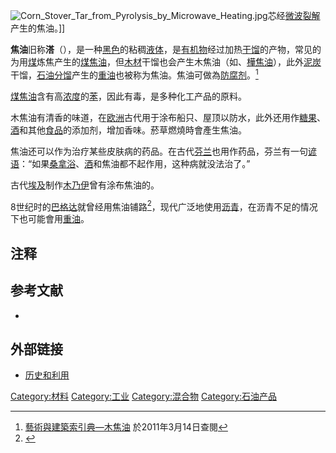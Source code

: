 [[File:Corn_Stover_Tar_from_Pyrolysis_by_Microwave_Heating.jpg|right]]芯经[[微波|微波]][[裂解|裂解]]产生的焦油。]]

'''焦油'''旧称'''溚'''（{{lang-en|tar}}），是一种[[黑色|黑色]]的粘稠[[液体|液体]]，是[[有机物|有机物]]经过加热[[干馏|干馏]]的产物，常见的为用[[煤|煤]]炼焦产生的[[煤焦油|煤焦油]]，但[[木材|木材]]干馏也会产生木焦油（如{{le|松焦油|Pine tar}}、[[樺焦油|樺焦油]]），此外[[泥炭|泥炭]]干馏，[[石油|石油]][[分馏|分馏]]产生的[[重油|重油]]也被称为焦油。焦油可做為[[防腐剂|防腐剂]]。<ref>[http://db1x.sinica.edu.tw/caat/caat_rptcaatc.php?_op=?SUBJECT_ID:300012994 藝術與建築索引典—木焦油] {{webarchive|url=https://web.archive.org/web/20111203062822/http://db1x.sinica.edu.tw/caat/caat_rptcaatc.php?_op=%3FSUBJECT_ID%3A300012994 |date=2011-12-03 }} 於2011年3月14日查閱</ref>

[[煤焦油|煤焦油]]含有高[[浓度|浓度]]的[[苯|苯]]，因此有毒，是多种化工产品的原料。

木焦油有清香的味道，在[[欧洲|欧洲]]古代用于涂布船只、屋顶以防水，此外还用作[[糖果|糖果]]、[[酒|酒]]和其他[[食品|食品]]的添加剂，增加香味。菸草燃燒時會產生焦油。

焦油还可以作为治疗某些皮肤病的药品。在古代[[芬兰|芬兰]]也用作药品，芬兰有一句[[谚语|谚语]]：“如果[[桑拿浴|桑拿浴]]、[[酒|酒]]和焦油都不起作用，这种病就没法治了。”{{fact|date=2015-11-18}}

古代[[埃及|埃及]]制作[[木乃伊|木乃伊]]曾有涂布焦油的。{{ref|www.geotimes.org.feb05}}

8世纪时的[[巴格达|巴格达]]就曾经用焦油铺路<ref name=Ajram>{{cite book|author=Dr. Kasem Ajram|title=The Miracle of Islam Science|edition=2nd Edition|publisher=Knowledge House Publishers|year=1992|id=ISBN 0-911119-43-4}}</ref>，现代广泛地使用[[沥青|沥青]]，在沥青不足的情况下也可能會用[[重油|重油]]。

== 注释 ==
{{reflist}}

== 参考文献 ==
*{{note|www.geotimes.org.feb05}} {{cite web | title=Geotimes - February 2005 - Mummy tar in ancient Egypt | url=http://www.geotimes.org/feb05/NN_mummytar.html | access-date=2008-09-25 | archive-date=2021-02-03 | archive-url=https://web.archive.org/web/20210203030601/http://www.geotimes.org/feb05/NN_mummytar.html | dead-url=no }}

== 外部链接 ==
*[https://web.archive.org/web/20080510050555/http://www.prices-candles.co.uk/history/HISTORYdetails.htm 历史和利用] 


{{木製品}}
{{抗银屑病药}}
{{有机化合物小作品}}
[[Category:材料|Category:材料]]
[[Category:工业|Category:工业]]
[[Category:混合物|Category:混合物]]
[[Category:石油产品|Category:石油产品]]